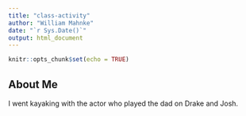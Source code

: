 ```yaml
---
title: "class-activity"
author: "William Mahnke"
date: "`r Sys.Date()`"
output: html_document
---
```


```r
knitr::opts_chunk$set(echo = TRUE)
```

## About Me

I went kayaking with the actor who played the dad on Drake and Josh.
